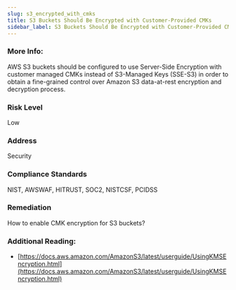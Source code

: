 ```yaml
---
slug: s3_encrypted_with_cmks
title: S3 Buckets Should Be Encrypted with Customer-Provided CMKs
sidebar_label: S3 Buckets Should Be Encrypted with Customer-Provided CMKs
---
```


### More Info:

AWS S3 buckets should be configured to use Server-Side Encryption with customer managed CMKs instead of S3-Managed Keys (SSE-S3) in order to obtain a fine-grained control over Amazon S3 data-at-rest encryption and decryption process.

### Risk Level

Low

### Address

Security

### Compliance Standards

NIST, AWSWAF, HITRUST, SOC2, NISTCSF, PCIDSS

### Remediation

How to enable CMK encryption for S3 buckets?

### Additional Reading:

- [https://docs.aws.amazon.com/AmazonS3/latest/userguide/UsingKMSEncryption.html](https://docs.aws.amazon.com/AmazonS3/latest/userguide/UsingKMSEncryption.html) 

